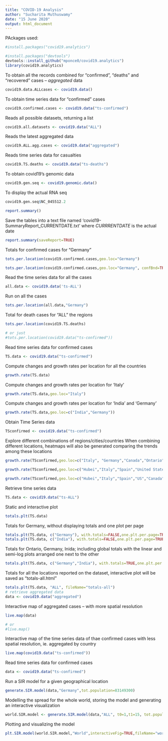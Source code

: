```yaml
---
title: "COVID-19 Analysis"
author: "Sucharita Muthuswamy"
date: "15 June 2020"
output: html_document
---
```

PAckages used:
```r
#install.packages("covid19.analytics")

#install.packages("devtools")
devtools::install_github("mponce0/covid19.analytics")
library(covid19.analytics)
```

To obtain all the records combined for "confirmed", "deaths" and "recovered" cases -- *aggregated* data
```r
covid19.data.ALLcases <- covid19.data()
```

To obtain time series data for "confirmed" cases
```r
covid19.confirmed.cases <- covid19.data("ts-confirmed")
```

Reads all possible datasets, returning a list
```r
covid19.all.datasets <- covid19.data("ALL")
```

Reads the latest aggregated data
```r
covid19.ALL.agg.cases <- covid19.data("aggregated")
```

Reads time series data for casualties
```r
covid19.TS.deaths <- covid19.data("ts-deaths")
```

To obtain covid19's genomic data
```r
covid19.gen.seq <- covid19.genomic.data()
```

To display the actual RNA seq
```r
covid19.gen.seq$NC_045512.2

report.summary()
```

Save the tables into a text file named 'covid19-SummaryReport_CURRENTDATE.txt'
where *CURRRENTDATE* is the actual date
```r
report.summary(saveReport=TRUE)
```

Totals for confirmed cases for "Germany"
```r
tots.per.location(covid19.confirmed.cases,geo.loc="Germany")

tots.per.location(covid19.confirmed.cases,geo.loc="Germany", confBnd=TRUE)
```

Read the time series data for all the cases
```r
all.data <- covid19.data('ts-ALL')
```

Run on all the cases
```r
tots.per.location(all.data,"Germany")
```

Total for death cases for "ALL" the regions
```r
tots.per.location(covid19.TS.deaths)

# or just
#tots.per.location(covid19.data("ts-confirmed"))
```




Read time series data for confirmed cases
```r
TS.data <- covid19.data("ts-confirmed")
```

Compute changes and growth rates per location for all the countries
```r
growth.rate(TS.data)
```

Compute changes and growth rates per location for 'Italy'
```r
growth.rate(TS.data,geo.loc="Italy")
```

Compute changes and growth rates per location for 'India' and 'Germany'
```r
growth.rate(TS.data,geo.loc=c("India","Germany"))
```


Obtain Time Series data
```r
TSconfirmed <- covid19.data("ts-confirmed")
```

Explore different combinations of regions/cities/countries
When combining different locations, heatmaps will also be generated comparing the trends among these locations
```r
growth.rate(TSconfirmed,geo.loc=c("Italy", "Germany","Canada","Ontario","Quebec"))

growth.rate(TSconfirmed,geo.loc=c("Hubei","Italy","Spain","United States","Canada","Ontario","Quebec","Germany"))

growth.rate(TSconfirmed,geo.loc=c("Hubei","Italy","Spain","US","Canada","Ontario","Quebec","Germany"))
```


Retrieve time series data
```r
TS.data <- covid19.data("ts-ALL")
```

Static and interactive plot
```r
totals.plt(TS.data)
```

Totals for Germany, without displaying totals and one plot per page
```r
totals.plt(TS.data, c("Germany"), with.totals=FALSE,one.plt.per.page=TRUE)
totals.plt(TS.data, c("India"), with.totals=FALSE,one.plt.per.page=TRUE)
```

Totals for Ontario, Germany, Inida; including global totals with the linear and semi-log plots arranged one next to the other
```r
totals.plt(TS.data, c("Germany","India"), with.totals=TRUE,one.plt.per.page=FALSE)
```

Totals for all the locations reported on the dataset, interactive plot will be saved as "totals-all.html"
```r
totals.plt(TS.data, "ALL", fileName="totals-all")
# retrieve aggregated data
data <- covid19.data("aggregated")
```

Interactive map of aggregated cases -- with more spatial resolution
```r
live.map(data)

# or
#live.map()
```

Interactive map of the time series data of thae confirmed cases with less spatial resolution, ie. aggregated by country
```r
live.map(covid19.data("ts-confirmed"))
```

Read time series data for confirmed cases
```r
data <- covid19.data("ts-confirmed")
```

Run a SIR model for a given geographical location
```r
generate.SIR.model(data,"Germany",tot.population=83149300)
```

Modelling the spread for the whole world, storing the model and generating an interactive visualization
```r
world.SIR.model <- generate.SIR.model(data,"ALL", t0=1,t1=15, tot.population=7.8e9, staticPlt=FALSE)
```

Plotting and visualizing the model
```r
plt.SIR.model(world.SIR.model,"World",interactiveFig=TRUE,fileName="world.SIR.model")
```